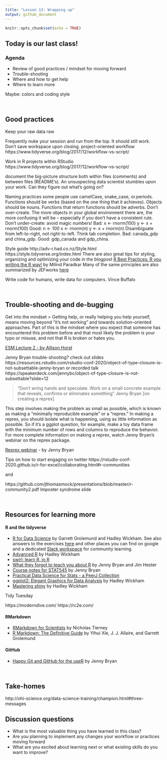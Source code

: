 ```yaml
---
title: "Lesson 13: Wrapping up"
output: github_document
---
```


```r
knitr::opts_chunk$set(echo = TRUE)
```


## Today is our last class!

### Agenda

* Review of good practices / mindset for moving forward
* Trouble-shooting
* Where and how to get help
* Where to learn more

Maybe: colors and coding style

<br>

## Good practices

Keep your raw data raw

Frequently nuke your session and run from the top. It should still work.
Don’t save workspace upon closing.
project-oriented workflow https://www.tidyverse.org/blog/2017/12/workflow-vs-script/

Work in R projects within RStudio
https://www.tidyverse.org/blog/2017/12/workflow-vs-script/

document the big-picture structure both within files (comments) and between files (README’s).
An unsuspecting data scientist stumbles upon your work. Can they figure out what’s going on?

Naming practices
some people use camelCase, snake_case, or.periods.
Functions should be verbs (based on the one thing that it achieves). Objects should be nouns. Functions that return functions should be adverbs.
Don’t over-create. The more objects in your global environment there are, the more confusing it will be – especially if you don’t have a consistent rule.
Don’t under-create: avoid magic numbers!
Bad: x <- rnorm(100) y <- x + rnorm(100)
Good: n <- 100 x <- rnorm(n) y <- x + rnorm(n)
Disambiguate from left-to-right, not right-to-left. Think tab completion.
Bad: canada_gdp and china_gdp.
Good: gdp_canada and gdp_china.

Style guide
http://adv-r.had.co.nz/Style.html
https://style.tidyverse.org/index.html
There are also great tips for styling, organizing and optimizing your code in the blogpost [R Best Practices: R you writing the R way!](https://blog.quantinsti.com/r-best-practices-r-you-writing-the-r-way/?utm_campaign=News&utm_medium=Community&utm_source=DataCamp.com) by Milind Paradkar
Many of the same principles are also summarized by JEFworks [here](https://jef.works/R-style-guide/)

Write code for humans, write data for computers. Vince Buffalo 


<br>


## Trouble-shooting and de-bugging


Get into the mindset
> Getting help, or really helping you help yourself, means moving beyond “it’s not working” and towards solution-oriented approaches. Part of this is the mindset where you expect that someone has encountered this problem before and that most likely the problem is your typo or misuse, and not that R is broken or hates you.



[ESM Lecture 2 - by Allison Horst](https://docs.google.com/presentation/d/1u1DdhU_WTv1b-sbQgqVGAE-bA2Nq_Yym8BzcPW4lS3k/edit#slide=id.g619be0f969_0_27)

Jenny Bryan trouble-shooting?
check out slides https://resources.rstudio.com/rstudio-conf-2020/object-of-type-closure-is-not-subsettable-jenny-bryan
or recorded talk
https://speakerdeck.com/jennybc/object-of-type-closure-is-not-subsettable?slide=12

> "Don't wring hands and speculate. Work on a small concrete example that reveals, confirms or eliminates something" Jenny Bryan [on creating a reprex]

This step involves making the problem as small as possible, which is known as making a “minimally reproducible example” or a “reprex.” In making a reprex, you should isolate what is happening, using as little information as possible. So if it’s a ggplot question, for example, make a toy data frame with the minimum number of rows and columns to reproduce the behavior. For more complete information on making a reprex, watch Jenny Bryan’s webinar on the reprex package.

[Reprex webinar](https://resources.rstudio.com/webinars/help-me-help-you-creating-reproducible-examples-jenny-bryan) - by Jenny Bryan

Tips on how to start engaging on twitter https://rstudio-conf-2020.github.io/r-for-excel/collaborating.html#r-communities

and

https://github.com/jthomasmock/presentations/blob/master/r-community2.pdf
Imposter syndrome slide


<br>

## Resources for learning more




#### R and the tidyverse

* [R for Data Science](https://r4ds.had.co.nz/) by Garrett Grolemund and Hadley Wickham. See also answers to the exercises [here](https://jrnold.github.io/r4ds-exercise-solutions/) and other places you can find on google and a dedicated [Slack workspace](https://www.rfordatasci.com/) for community learning.
* [Advanced R](https://adv-r.hadley.nz/) by Hadley Wickham
* [swirl: learn R, in R](https://swirlstats.com/)
* [What they forgot to teach you about R](https://github.com/rstats-wtf/what-they-forgot) by Jenny Bryan and Jim Hester
* [Course notes for STAT545](https://stat545.com/) by Jenny Bryan
* [Practical Data Science for Stats - a PeerJ Collection](https://peerj.com/collections/50-practicaldatascistats/)
* [ggplot2: Elegant Graphics for Data Analysis](https://ggplot2-book.org/) by Hadley Wickham
* [Mastering shiny](https://mastering-shiny.org/) by Hadley Wickham

Tidy Tuesday

https://moderndive.com/
https://rc2e.com/


#### RMarkdown

* [RMarkdown for Scientists](https://rmd4sci.njtierney.com/) by Nicholas Tierney
* [R Markdown: The Definitive Guide](https://bookdown.org/yihui/rmarkdown/) by Yihui Xie, J. J. Allaire, and Garrett Grolemund

#### GitHub
* [Happy Git and GitHub for the useR](https://happygitwithr.com/) by Jenny Bryan


<br>

## Take-homes

http://ohi-science.org/data-science-training/champion.html#three-messages


## Discussion questions

* What is the most valuable thing you have learned in this class?
* Are you planning to implement any changes your workflow or practices moving forward
* What are you excited about learning next or what existing skills do you want to improve?

